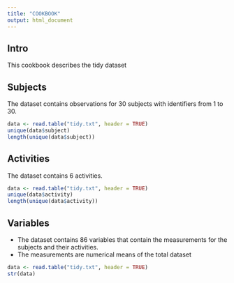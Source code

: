 ```yaml
---
title: "COOKBOOK"
output: html_document
---
```


## Intro
This cookbook describes the tidy dataset

## Subjects
The dataset contains observations for 30 subjects with identifiers from 1 to 30. 

```r
data <- read.table("tidy.txt", header = TRUE) 
unique(data$subject)
length(unique(data$subject))
```

## Activities
The dataset contains 6 activities.

```r
data <- read.table("tidy.txt", header = TRUE) 
unique(data$activity)
length(unique(data$activity))
```

## Variables
* The dataset contains 86 variables that contain the measurements for the subjects and their activities. 
* The measurements are numerical means of the total dataset

```r
data <- read.table("tidy.txt", header = TRUE) 
str(data)
```

